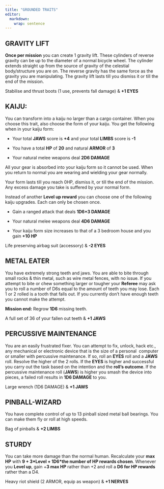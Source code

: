 ```yaml
---
title: "GROUNDED TRAITS"
editor: 
  markdown: 
    wrap: sentence
---
```


## GRAVITY LIFT

**Once per mission** you can create 1 gravity lift.
These cylinders of reverse gravity can be up to the diameter of a normal bicycle wheel.
The cylinder extends straight up from the source of gravity of the celestial body/structure you are on.
The reverse gravity has the same force as the gravity you are manipulating.
The gravity lift lasts till you dismiss it or till the end of the mission.

Stabilise and thrust boots (1 use, prevents fall damage) & **+1 EYES**

## **KAIJU:** 

You can transform into a kaiju no larger than a cargo container.
When you choose this trait, also choose the form of your kaiju.
You get the following when in your kaiju form:

-   Your total **JAWS** score is **+4** and your total **LIMBS** score is **-1**

-   You have a total **HP** of **20** and natural **ARMOR** of **3**

-   Your natural melee weapons deal **2D6 DAMAGE**

All your gear is absorbed into your kaiju form so it cannot be used.
When you return to normal you are wearing and wielding your gear normally. 

Your form lasts till you reach 0HP, dismiss it, or till the end of the mission.
Any excess damage you take is suffered by your normal form.

Instead of another **Level up reward** you can choose one of the following kaiju upgrades.
Each can only be chosen once.

-   Gain a ranged attack that deals **1D6+3 DAMAGE**

-   Your natural melee weapons deal **4D6 DAMAGE**

-   Your kaiju form size increases to that of a 3 bedroom house and you gain **+10 HP** 

Life preserving airbag suit (accessory) & **-2 EYES**

## **METAL EATER** 

You have extremely strong teeth and jaws.
You are able to bite through small rocks & thin metal, such as wire metal fences, with no issue.
If you attempt to bite or chew something larger or tougher your **Referee** may ask you to roll a number of D6s equal to the amount of teeth you may lose.
Each 1 or 2 rolled is a tooth that falls out.
If you currently don’t have enough teeth you cannot make the attempt.

**Mission end:** Regrow **1D6** missing teeth.

A full set of 36 of your fallen out teeth & **+1 JAWS**

## **PERCUSSIVE MAINTENANCE**

You are an easily frustrated fixer.
You can attempt to fix, unlock, hack etc., any mechanical or electronic device that is the size of a personal  computer or smaller with percussive maintenance.
If so, roll an **EYES** roll and a **JAWS** roll.
Resolve the higher of the 2 rolls.
If the **EYES** is higher and successful you carry out the task based on the intention and the **roll's outcome**.
If the percussive maintenance roll (**JAWS**) is higher you smash the device into pieces, a failed roll results in **1D6 DAMAGE** to you.

Large wrench (1D6 DAMAGE) & **+1 JAWS**

## **PINBALL-WIZARD**

You have complete control of up to 13 pinball sized metal ball bearings.
You can make them fly or roll at high speeds.

Bag of pinballs & **+2 LIMBS**

## **STURDY**

You can take more damage than the normal human.
Recalculate your **max HP** with **9 + 3\*Level + 1D6\*the number of HP rewards chosen**.
Whenever you **Level up**, gain +**3 max HP** rather than +2 and roll a **D6 for HP rewards** rather than a D4.

Heavy riot shield (2 ARMOR, equip as weapon) & **+1 NERVES**